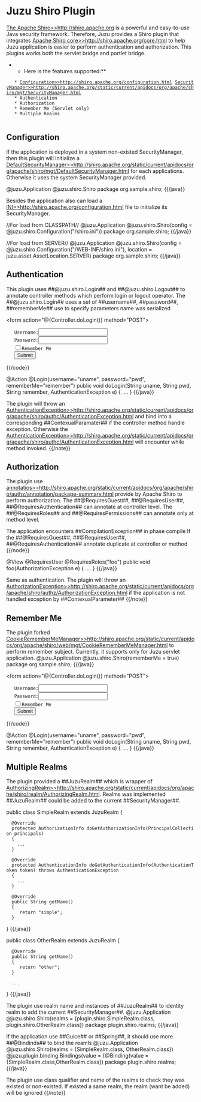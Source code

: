 = Juzu Shiro Plugin =

[[The Apache Shiro>>http://shiro.apache.org]] is a powerful and easy-to-use Java security framework. Therefore, Juzu provides a Shiro plugin that integrates [[Apache Shiro core>>http://shiro.apache.org/core.html]]
to help Juzu application is easier to perform authentication and authorization. This plugins works both the servlet bridge and portlet bridge. 

**Here is the features supported:**

	* [[Configuration>>http://shiro.apache.org/configuration.html]] [[SecurityManager>>http://shiro.apache.org/static/current/apidocs/org/apache/shiro/mgt/SecurityManager.html]]
	* Authentication
	* Authorization
	* Remember Me (Servlet only)
	* Multiple Realms
	
== Configuration ==

If the application is deployed in a system non-existed SecurityManager, then this plugin will initialize a [[DefaultSecurityManager>>http://shiro.apache.org/static/current/apidocs/org/apache/shiro/mgt/DefaultSecurityManager.html]] for each applications.
Otherwise it uses the system SecurityManager provided.

{{java}}
@juzu.Application
@juzu.shiro.Shiro
package org.sample.shiro;
{{/java}}

Besides the application also can load a [[INI>>http://shiro.apache.org/configuration.html]] file to initialize its SecurityManager.

//For load from CLASSPATH//
{{java}}
@juzu.Application 
@juzu.shiro.Shiro(config = @juzu.shiro.Configuration("/shiro.ini"))
package org.sample.shiro;
{{/java}}

//For load from SERVER//
{{java}}
@juzu.Application
@juzu.shiro.Shiro(config = @juzu.shiro.Configuration("/WEB-INF/shiro.ini"), location = juzu.asset.AssetLocation.SERVER)
package org.sample.shiro;
{{/java}}

== Authentication ==

This plugin uses ##@juzu.shiro.Login## and ##@juzu.shiro.Logout## to annotate controller methods which perform login or logout operator.
The ##@juzu.shiro.Login## uses a set of ##username##, ##password##, ##rememberMe## use to specify parameters name was serialized

{{code}}
<form action="@{Controller.doLogin()} method="POST">
	Username:<input type="text" name="uname" />
	Password:<input type="password" name="pwd" />
	<input type="checkbox" name="remember" />Remember Me
	<input type="submit" value="Submit" />
</form>
{{/code}}

{{java}}	
@Action
@Login(username="uname", password="pwd", rememberMe="remember")
public void doLogin(String uname, String pwd, String remember, AuthenticationException e) 
{
....
}
{{/java}}  

{{note}}
The plugin will throw an [[AuthenticationException>>http://shiro.apache.org/static/current/apidocs/org/apache/shiro/authc/AuthenticationException.html]] and bind into a corresponding ##ContexualParamater## if the controller method handle exception.
Otherwise the [[AuthenticationException>>http://shiro.apache.org/static/current/apidocs/org/apache/shiro/authc/AuthenticationException.html]] will encounter while method invoked.
{{/note}} 

== Authorization ==
The plugin use [[annotatios>>http://shiro.apache.org/static/current/apidocs/org/apache/shiro/authz/annotation/package-summary.html]] provide by Apache Shiro to perform authorization. The ##@RequiresGuest##, ##@RequiresUser##, ##@RequiresAuthentication##
can annotate at controller level. The ##@RequiresRoles## and ##@RequiresPermissions## can annotate only at method level.

{{node}}
The application encounters ##CompilationException## in phase compile If the ##@RequiresGuest##, ##@RequiresUser##, ##@RequiresAuthentication## annotate duplicate at controller or method 
{{/node}}


{{java}}
@View
@RequiresUser @RequiresRoles("foo")
public void foo(AuthorizationException e)
{
....
}
{{/java}}

{{note}}
Same as authentication. The plugin will throw an [[AuthorizationException>>http://shiro.apache.org/static/current/apidocs/org/apache/shiro/authz/AuthorizationException.html]] if the application is not handled exception by ##ContexualParameter##
{{/note}}

== Remember Me ==

The plugin forked [[CookieRememberMeManager>>http://shiro.apache.org/static/current/apidocs/org/apache/shiro/web/mgt/CookieRememberMeManager.html]] to perform remember subject. Currently, it supports only for Juzu servlet application.
{{java}}
@juzu.Application 
@juzu.shiro.Shiro(rememberMe = true)
package org.sample.shiro;
{{/java}}

{{code}}
<form action="@{Controller.doLogin()} method="POST">
	Username:<input type="text" name="uname" />
	Password:<input type="password" name="pwd" />
	<input type="checkbox" name="remember" />Remember Me
	<input type="submit" value="Submit" />
</form>
{{/code}}

{{java}}	
@Action
@Login(username="uname", password="pwd", rememberMe="remember")
public void doLogin(String uname, String pwd, String remember, AuthenticationException e) 
{
....
}
{{/java}} 

== Multiple Realms ==
The plugin provided a ##JuzuRealm## which is wrapper of [[AuthorizingRealm>>http://shiro.apache.org/static/current/apidocs/org/apache/shiro/realm/AuthorizingRealm.html]]. Realms was implemented ##JuzuRealm## could be added to the current ##SecurityManager##.

{{java}}
public class SimpleRealm extends JuzuRealm
{
   @Override
   protected AuthorizationInfo doGetAuthorizationInfo(PrincipalCollection principals)
   {
     ...
   }
   
   @Override
   protected AuthenticationInfo doGetAuthenticationInfo(AuthenticationToken token) throws AuthenticationException
   {
     ...
   }
   
   @Override
   public String getName()
   {
      return "simple";
   }
}
{{/java}}

{{java}}
public class OtherRealm extends JuzuRealm
{
   @Override
   public String getName()
   {
      return "other";
   }
   
   ...
}
{{/java}} 

The plugin use realm name and instances of ##JuzuRealm## to identity realm to add the current ##SecurityManager##.
{{java}}
@juzu.Application 
@juzu.shiro.Shiro(realms = {plugin.shiro.SimpleRealm.class, plugin.shiro.OtherRealm.class}) 
package plugin.shiro.realms;
{{/java}}

If the application use ##Guice## or ##Spring##, it should use more ##@Bindinds## to bind the reamls
{{java}}
@juzu.Application 
@juzu.shiro.Shiro(realms = {SimpleRealm.class, OtherRealm.class})
@juzu.plugin.binding.Bindings(value = {@Binding(value = {SimpleRealm.class,OtherRealm.class})
package plugin.shiro.realms;
{{/java}}

{{note}}
The plugin use class qualifier and name of the realms to check they was existed or non-existed. If existed a same realm, the realm (want be added) will be ignored
{{/note}}